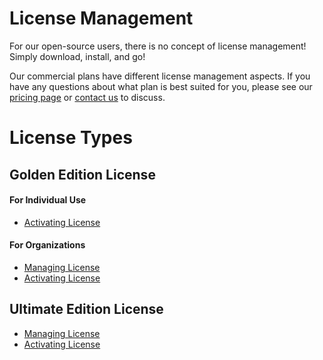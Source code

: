 # License Management

For our open-source users, there is no concept of license management! Simply download, install, and go! 

Our commercial plans have different license management aspects. 
If you have any questions about what plan is best suited for you, please see our [pricing page](https://www.usebruno.com/pricing) or [contact us](mailto:sales@usebruno.com) to discuss. 

# License Types

## Golden Edition License

#### For Individual Use

- [Activating License](/license-management/golden-edition/individual/activate-license)

#### For Organizations

- [Managing License](/license-management/golden-edition/organization/manage-licenses)
- [Activating License](/license-management/golden-edition/organization/activate-license)

## Ultimate Edition License

- [Managing License](/license-management/ultimate-edition/manage-licenses)
- [Activating License](/license-management/ultimate-edition/activate-license)